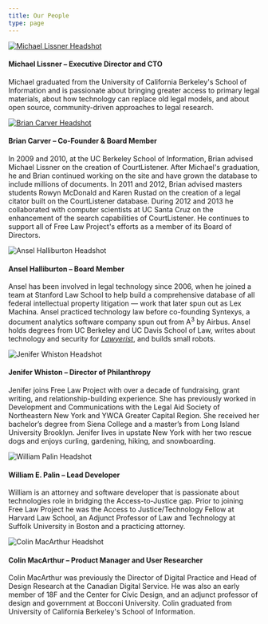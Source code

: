 ```yaml
---
title: Our People
type: page
---
```


<div className="flex flex-wrap gap-y-8">
  <div className="w-1/3">
    <a href="http://michaeljaylissner.com">
      <img src="/images/mlissner-bio-150x150.jpg" alt="Michael Lissner Headshot"/>
    </a>
  </div>
  <div className="w-2/3">
    <h4>Michael Lissner &ndash; Executive Director and CTO</h4>
    <p>Michael graduated from the University of California Berkeley's School of
       Information and is passionate about bringing greater access to primary
       legal materials, about how technology can replace old legal models, and
       about open source, community-driven approaches to legal research.</p>
  </div>
  <div className="w-1/3">
    <a href="http://www.ischool.berkeley.edu/people/faculty/briancarver">
      <img src="/images/brian-150x150.jpeg" alt="Brian Carver Headshot"/>
    </a>
  </div>
  <div className="w-2/3">
    <h4>Brian Carver &ndash; Co-Founder & Board Member</h4>
    <p>In 2009 and 2010, at the UC Berkeley School of Information, Brian advised
       Michael Lissner on the creation of CourtListener. After Michael's
       graduation, he and Brian continued working on the site and have grown
       the database to include millions of documents. In 2011 and 2012,
       Brian advised masters students Rowyn McDonald and Karen Rustad on the
       creation of a legal citator built on the CourtListener database. During
       2012 and 2013 he collaborated with computer scientists at UC Santa Cruz
       on the enhancement of the search capabilities of CourtListener. He
       continues to support all of Free Law Project's efforts as a member of
       its Board of Directors.</p>
  </div>
  <div className="w-1/3">
    <img src="/images/ansel-150x150.jpg" alt="Ansel Halliburton Headshot"/>
  </div>
  <div className="w-2/3">
    <h4>Ansel Halliburton &ndash; Board Member</h4>
    <p>Ansel has been involved in legal technology since 2006, when he joined a
       team at Stanford Law School to help build a comprehensive database of
       all federal intellectual property litigation &mdash; work that later spun out
       as Lex Machina. Ansel practiced technology law before co-founding
       Syntexys, a document analytics software company spun out from
       A<sup>3</sup> by Airbus. Ansel holds degrees from UC Berkeley and UC Davis
       School of Law, writes about technology and security for
       <a href="https://lawyerist.com/author/ansel-halliburton/"><em>Lawyerist</em></a>,
       and builds small robots.</p>
  </div>

  <div className="w-1/3">
    <img src="/images/whiston-150x150.png" alt="Jenifer Whiston Headshot"/>
  </div>
  <div className="w-2/3">
    <h4>Jenifer Whiston &ndash; Director of Philanthropy</h4>
    <p>Jenifer joins Free Law Project with over a decade of fundraising, grant writing,
    and relationship-building experience. She has previously worked in Development and
    Communications with the Legal Aid Society of Northeastern New York and YWCA Greater
    Capital Region. She received her bachelor’s degree from Siena College and a master’s
    from Long Island University Brooklyn. Jenifer lives in upstate New York with her two
    rescue dogs and enjoys curling, gardening, hiking, and snowboarding.</p>
  </div>
  <div className="w-1/3">
    <img src="/images/palin-150x150.png" alt="William Palin Headshot"/>
  </div>
  <div className="w-2/3">
    <h4>William E. Palin &ndash; Lead Developer</h4>
    <p> William is an attorney and software developer that is passionate about
        technologies role in bridging the Access-to-Justice gap.  Prior to joining
        Free Law Project he was the Access to Justice/Technology Fellow
        at Harvard Law School, an Adjunct Professor of Law and Technology
        at Suffolk University in Boston and a practicing attorney.</p>
  </div>
  <div className="w-1/3">
    <img src="/images/colin-150x150.jpg" alt="Colin MacArthur Headshot"/>
  </div>
  <div className="w-2/3">
    <h4>Colin MacArthur &ndash; Product Manager and User Researcher</h4>
    <p>Colin MacArthur was previously the Director of Digital Practice and Head 
       of Design Research at the Canadian Digital Service. He was also an early member of 
       18F and the Center for Civic Design, and an adjunct professor of design and 
       government at Bocconi University. Colin graduated from University of California 
       Berkeley's School of Information.</p>
  </div>
</div>
